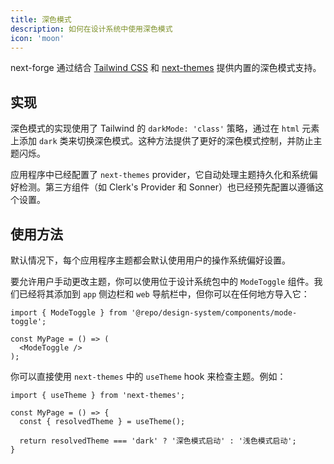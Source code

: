 ```yaml
---
title: 深色模式
description: 如何在设计系统中使用深色模式
icon: 'moon'
---
```


next-forge 通过结合 [Tailwind CSS](https://tailwindcss.com/docs/dark-mode) 和 [next-themes](https://github.com/pacocoursey/next-themes) 提供内置的深色模式支持。

## 实现

深色模式的实现使用了 Tailwind 的 `darkMode: 'class'` 策略，通过在 `html` 元素上添加 `dark` 类来切换深色模式。这种方法提供了更好的深色模式控制，并防止主题闪烁。

应用程序中已经配置了 `next-themes` provider，它自动处理主题持久化和系统偏好检测。第三方组件（如 Clerk's Provider 和 Sonner）也已经预先配置以遵循这个设置。

## 使用方法

默认情况下，每个应用程序主题都会默认使用用户的操作系统偏好设置。

要允许用户手动更改主题，你可以使用位于设计系统包中的 `ModeToggle` 组件。我们已经将其添加到 `app` 侧边栏和 `web` 导航栏中，但你可以在任何地方导入它：

```tsx page.tsx
import { ModeToggle } from '@repo/design-system/components/mode-toggle';

const MyPage = () => (
  <ModeToggle />
);
```

你可以直接使用 `next-themes` 中的 `useTheme` hook 来检查主题。例如：

```tsx page.tsx
import { useTheme } from 'next-themes';

const MyPage = () => {
  const { resolvedTheme } = useTheme();

  return resolvedTheme === 'dark' ? '深色模式启动' : '浅色模式启动';
}
```
